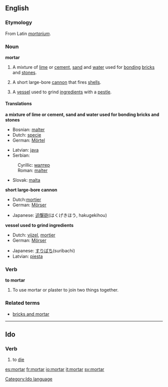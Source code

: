 ==English==
===Etymology===
From Latin ''[[mortarium]]''.

=== Noun ===
'''mortar'''
#{{uncountable}} A mixture of [[lime]] or [[cement]], [[sand]] and [[water]] used for [[bonding]] [[brick|bricks]] and [[stone|stones]].
#{{countable}} A short large-bore [[cannon]] that fires [[shell|shells]].
#{{countable}} A [[vessel]] used to grind [[ingredient|ingredients]] with a [[pestle]].

====Translations====
'''a mixture of lime or cement, sand and water used for bonding bricks and stones'''
{{top}}
*Bosnian: [[malter#Bosnian|malter]] {{m}}
*Dutch: [[specie]]
*German: [[Mörtel]] {{m}}
{{mid}}
*Latvian: [[java]] {{f}}
*Serbian:
:Cyrillic: [[малтер]] {{m}}
:Roman: [[malter#Serbian|malter]] {{m}}
*Slovak: [[malta#Slovak|malta]] {{f}}
{{bottom}}
'''short large-bore cannon'''
{{top}}
*Dutch:[[mortier]]
*German: [[Mörser]] {{m}}
{{mid}}
*Japanese: [[迫撃]][[砲]](はくげきほう, hakugekihou)
{{bottom}}
'''vessel used to grind ingredients'''
{{top}}
*Dutch: [[vijzel]], [[mortier]]
*German: [[Mörser]] {{m}}
{{mid}}
*Japanese: [[すりばち]](suribachi)
*Latvian: [[piesta]] {{f}}
{{bottom}}

=== Verb ===
'''to mortar'''
#To use mortar or plaster to join two things together.

===Related terms===
*[[bricks and mortar]]

----
==Ido==
===Verb===
# to [[die]]

[[Category:Ido language]]

[[es:mortar]]
[[fr:mortar]]
[[io:mortar]]
[[it:mortar]]
[[sv:mortar]]